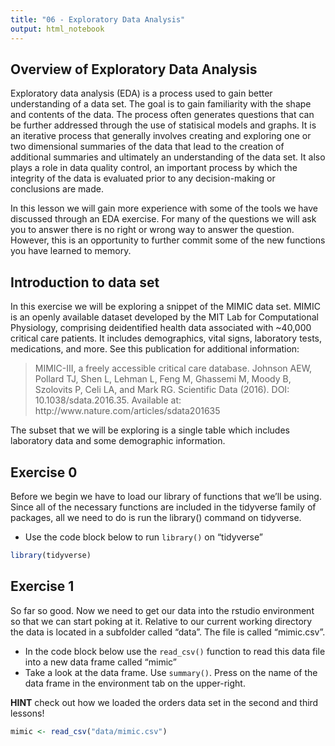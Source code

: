 ```yaml
---
title: "06 - Exploratory Data Analysis"
output: html_notebook
---
```


## Overview of Exploratory Data Analysis

Exploratory data analysis (EDA) is a process used to gain better understanding of a data set. The goal is to gain familiarity with the shape and contents of the data. The process often generates questions that can be further addressed through the use of statisical models and graphs. It is an iterative process that generally involves creating and exploring one or two dimensional summaries of the data that lead to the creation of additional summaries and ultimately an understanding of the data set. It also plays a role in data quality control, an important process by which the integrity of the data is evaluated prior to any decision-making or conclusions are made.

In this lesson we will gain more experience with some of the tools we have discussed through an EDA exercise. For many of the questions we will ask you to answer there is no right or wrong way to answer the question. However, this is an opportunity to further commit some of the new functions you have learned to memory.

## Introduction to data set

In this exercise we will be exploring a snippet of the MIMIC data set. MIMIC is an openly available dataset developed by the MIT Lab for Computational Physiology, comprising deidentified health data associated with ~40,000 critical care patients. It includes demographics, vital signs, laboratory tests, medications, and more. See this publication for additional information:

> MIMIC-III, a freely accessible critical care database. Johnson AEW, Pollard TJ, Shen L, Lehman L, Feng M, Ghassemi M, Moody B, Szolovits P, Celi LA, and Mark RG. Scientific Data (2016). DOI: 10.1038/sdata.2016.35. Available at: http://www.nature.com/articles/sdata201635

The subset that we will be exploring is a single table which includes laboratory data and some demographic information.


## Exercise 0

Before we begin we have to load our library of functions that we'll be using. Since all of the necessary functions are included in the tidyverse family of packages, all we need to do is run the library() command on tidyverse.

- Use the code block below to run `library()` on "tidyverse"

```r
library(tidyverse)
```


## Exercise 1

So far so good. Now we need to get our data into the rstudio environment so that we can start poking at it. Relative to our current working directory the data is located in a subfolder called "data". The file is called "mimic.csv". 

- In the code block below use the `read_csv()` function to read this data file into a new data frame called "mimic"
- Take a look at the data frame. Use `summary()`. Press on the name of the data frame in the environment tab on the upper-right.

**HINT** check out how we loaded the orders data set in the second and third lessons!

```r
mimic <- read_csv("data/mimic.csv")
```



